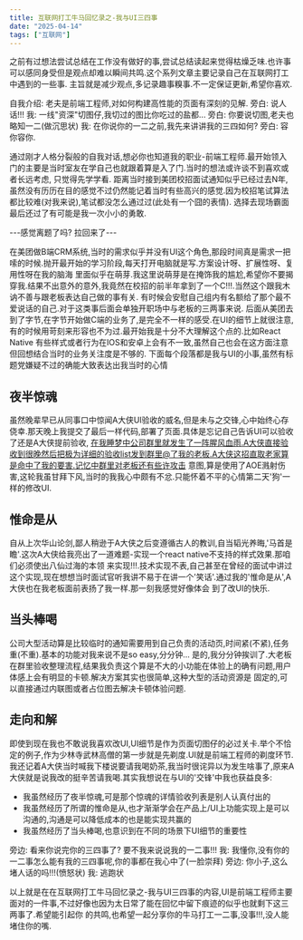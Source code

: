 ```yaml
---
title: 互联网打工牛马回忆录之-我与UI三四事
date: "2025-04-14"
tags: ["互联网"]
---
```


之前有过想法尝试总结在工作没有做好的事,尝试总结读起来觉得枯燥乏味.也许事可以感同身受但是观点却难以瞬间共鸣.这个系列文章主要记录自己在互联网打工中遇到的一些事.
主旨就是减少观点,多记录趣事糗事.不一定保证更新,希望你喜欢.

自我介绍: 老夫是前端工程师,对如何构建高性能的页面有深刻的见解.
旁白: 说人话!!!
我: 一线"资深"切图仔,我切过的图比你吃过的盐都...
旁白: 你要说切图,老夫也略知一二(做沉思状)
我: 在你说你的一二之前,我先来讲讲我的三四如何?
旁白: 容你容你.

通过刚才人格分裂般的自我对话,想必你也知道我的职业-前端工程师.最开始领入门的主要是当时室友在学自己也就跟着算是入了门.当时的想法或许谈不到喜欢或者长远考虑,
只觉得先学学看.
距离当时接到美团校招面试通知似乎已经过去N年,虽然没有历历在目的感觉不过仍然能记着当时有些高兴的感觉.因为校招笔试算法都比较难(对我来说),笔试都没怎么通过过(此处有一个囧的表情).
选择去现场霸面最后还过了有可能是我一次小小的勇敢.

---感觉离题了吗? 拉回来了---

在美团做B端CRM系统,当时的需求似乎并没有UI这个角色,那段时间真是需求一把嗦的时候.抛开最开始的学习阶段,每天打开电脑就是写.方案设计呀、扩展性呀、复用性呀在我的脑海
里面似乎在萌芽.我这里说萌芽是在掩饰我的尴尬,希望你不要揭穿我.结果不出意外的意外,我竟然在校招的前半年拿到了一个C!!!.当然这个跟我木讷不善与跟老板表达自己做的事有关.
有时候会安慰自己组内有名额给了那个最不爱说话的自己.对于这类事后面会单独开职场中与老板的三两事来说.
后面从美团去到了字节,在字节开始做C端的业务了,是完全不一样的感受.在UI的细节上就很注意,有的时候用苛刻来形容也不为过.最开始我是十分不大理解这个点的.比如React Native
有些样式或者行为在IOS和安卓上会有不一致,虽然自己也会在这方面注意但回想结合当时的业务关注度是不够的.
下面每个段落都是我与UI的小事,虽然有标题党嫌疑不过的确能大致表达出我当时的心情
## 夜半惊魂
虽然晚辈早已从同事口中惊闻A大侠UI验收的威名,但是未与之交锋,心中始终心存侥幸.那天晚上我提交了最后一样代码,部署了页面.具体是忘记自己告诉UI可以验收了还是A大侠提前验收,
在我睡梦中公司群里就发生了一阵腥风血雨.A大侠直接验收到很晚然后把极为详细的验收list发到群里@了我的老板.A大侠这招直取老家算是命中了我的要害.记忆中群里对老板还有些许攻击
意图,算是使用了AOE溅射伤害,这轮我虽甘拜下风,当时的我我心中颇有不忿.只能怀着不平的心情第二天'狗'一样的修改UI.

## 惟命是从
自从上次华山论剑,鄙人稍逊于A大侠之后变遵循古人的教训,自当韬光养晦,'马首是瞻'.这次A大侠给我亮出了一道难题-实现一个react native不支持的样式效果.那咱们必须使出八仙过海的本领
来实现!!!.技术实现不表,自己甚至在曾经的面试中讲过这个实现,现在想想当时面试官听我讲不易于在讲一个'笑话'.通过我的'惟命是从',A大侠也在我老板面前表扬了我一样.那一刻我感觉好像体会
到了改UI的快乐.

## 当头棒喝
公司大型活动算是比较临时的通知需要用到自己负责的活动页,时间紧(不紧),任务重(不重).基本的功能对我来说不是so easy,分分钟...
是的,我分分钟挨训了.大老板在群里验收整理流程,结果我负责这个算是不大的小功能在体验上的确有问题,用户体感上会有明显的卡顿.解决方案其实也很简单,这种大型的活动资源是
固定的,可以直接通过内联图或者占位图去解决卡顿体验问题.

## 走向和解
即使到现在我也不敢说我喜欢改UI,UI细节是作为页面切图仔的必过关卡.举个不恰定的例子,作为少林寺武林高僧的第一步就是先剃度.UI就是前端工程师的剃度环节.
我还记着A大侠当时喊我下楼说要请我喝奶茶,我当时很诧异以为发生啥事了,原来A大侠就是说我改的挺辛苦请我喝.其实我想说在与UI的'交锋'中我也获益良多:
* 我虽然经历了夜半惊魂,可是那个惊魂的详情验收列表是别人认真付出的
* 我虽然经历了所谓的惟命是从,也才渐渐学会在产品上/UI上功能实现上是可以沟通的,沟通是可以降低成本的也是能实现共赢的
* 我虽然经历了当头棒喝,也意识到在不同的场景下UI细节的重要性

旁边: 看来你说完你的三四事了? 要不我来说说我的一二事!!!
我: 我懂你,没有你的一二事怎么能有我的三四事呢,你的事都在我心中了(一脸崇拜)
旁边: 你小子,这么堵人话的吗!!!(愤怒状)
我: 逃跑状

以上就是在在互联网打工牛马回忆录之-我与UI三四事的内容,UI是前端工程师主要面对的一件事,不过好像也因为太日常了能在回忆中留下痕迹的似乎也就剩下这三两事了.希望能引起你
的共鸣,也希望一起分享你的牛马打工一二事,没事!!!,没人能堵住你的嘴.










 




